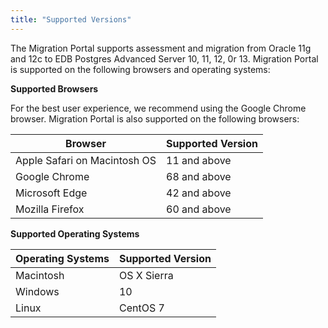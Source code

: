 ```yaml
---
title: "Supported Versions"
---
```


<div id="supported_versions" class="registered_link"></div>




The Migration Portal supports assessment and migration from Oracle 11g and 12c to EDB Postgres Advanced Server 10, 11, 12, 0r 13. Migration Portal is supported on the following browsers and operating systems:



**Supported Browsers**

For the best user experience, we recommend using the Google Chrome browser. Migration Portal is also supported on the following browsers:

| **Browser**                  | **Supported Version** |
|------------------------------|-----------------------|
| Apple Safari on Macintosh OS | 11 and above          |
| Google Chrome                | 68 and above          |
| Microsoft Edge               | 42 and above          |
| Mozilla Firefox              | 60 and above          |



**Supported Operating Systems**

| **Operating Systems** | **Supported Version** |
|-----------------------|-----------------------|
| Macintosh             | OS X Sierra           |
| Windows               | 10                    |
| Linux                 | CentOS 7              |
